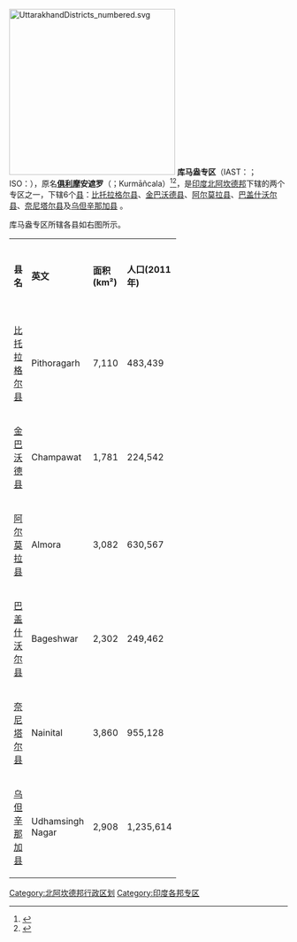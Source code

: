 [[File:UttarakhandDistricts_numbered.svg|300px]]
'''库马盎专区'''（IAST：{{Unicode|Kumāū~ maṇḍala}}；ISO：{{Unicode|Kumāūm̐ maṇḍala}}），原名'''[[俱利摩|俱利摩]]安遮罗'''（{{sa|कुर्माञ्चल|mode=DN}}；Kurmāñcala）<ref name="History">{{cite book |last1=Gokhale |first1=Namita |title=Mountains Echoes: Reminiscences of Kumaoni Women |date=2015 |publisher=Roli Books Private Limited |isbn=978-93-5194-180-4 |url=https://books.google.com/?id=5bJlCgAAQBAJ&pg=PT12&dq=kurmanchal#v=onepage&q=kurmanchal&f=false |accessdate=31 January 2020 |language=en}}</ref><ref>{{cite book |last1=Gajrani |first1=S. |title=History, Religion and Culture of India |date=2004 |publisher=Gyan Publishing House |isbn=978-81-8205-064-8 |page=236 |url=https://books.google.com/?id=T02CC0ihCmcC&pg=PA236&dq=kumaun+kurmanchal#v=onepage&q=kumaun%20kurmanchal&f=false |accessdate=31 January 2020 |language=en}}</ref>，是[[印度|印度]][[北阿坎德邦|北阿坎德邦]]下辖的两个专区之一，下辖6个[[县|县]]：[[比托拉格尔县|比托拉格尔县]]、[[金巴沃德县|金巴沃德县]]、[[阿尔莫拉县|阿尔莫拉县]]、[[巴盖什沃尔县|巴盖什沃尔县]]、[[奈尼塔尔县|奈尼塔尔县]]及[[乌但辛那加县|乌但辛那加县]] 
。

库马盎专区所辖各县如右图所示。

{| class="wikitable sortable" border=0 cellpadding=1 cellspacing=1 width=60% style="border:1px solid black"
|- bgcolor=#99ccff
| width="20%" | '''县名'''
| width="25%" | '''英文'''
| width="15%" | '''面积 (km²)'''
| width="15%" | '''人口(2011年)'''
| width="25%" | '''行政中心'''

 

|- bgcolor=#F4F9FF
| [[比托拉格尔县|比托拉格尔县]] ||  Pithoragarh ||7,110  || 483,439 || [[比托拉格尔|比托拉格尔]] 
|- bgcolor=#F4F9FF
| [[金巴沃德县|金巴沃德县]] ||  Champawat ||1,781   || 224,542  || [[金巴沃德|金巴沃德]] 
|- bgcolor=#F4F9FF
| [[阿尔莫拉县|阿尔莫拉县]] ||  Almora ||3,082  || 630,567  || [[阿尔莫拉|阿尔莫拉]] 
|- bgcolor=#F4F9FF
| [[巴盖什沃尔县|巴盖什沃尔县]]||  Bageshwar  || 2,302 ||249,462   || [[巴盖什沃尔|巴盖什沃尔]] 
|- bgcolor=#F4F9FF
| [[奈尼塔尔县|奈尼塔尔县]] ||  Nainital ||3,860  ||955,128   || [[奈尼塔尔|奈尼塔尔]] 
|- bgcolor=#F4F9FF
| [[乌但辛那加县|乌但辛那加县]] ||  Udhamsingh Nagar ||2,908   ||1,235,614  || [[卢德拉普尔|卢德拉普尔]]

|}

{{印度地方行政区划}}
[[Category:北阿坎德邦行政区划|Category:北阿坎德邦行政区划]]
[[Category:印度各邦专区|Category:印度各邦专区]]